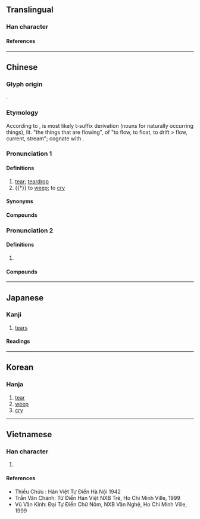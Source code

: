 {{also|泪|涙}}
{{character info}}
{{character info|0xf94d}}
==Translingual==
{{Han simplified forms|淚|涙|泪}}

===Han character===
{{Han char|rn=85|rad=水|as=08|sn=11|four=33134|canj=EHSK,XEHSK|ids=⿰氵戾}}

====References====
{{Han ref|kx=0630.020|dkj=17644|dj=1032.050|hdz=31662.070|uh=6DDA|ud=28122|bh=B25C|bd=45660}}
{{Han ref|uh=F94D}}

----

==Chinese==
{{zh-forms|s=泪|alt=㴃}}

===Glyph origin===
{{Han etym}}
{{Han compound|水|alt1=氵|戾|ls=psc|c1=s|c2=p}}.

===Etymology===
According to {{zh-ref|Schuessler (2007)}}, {{och-l|淚|tr=r(i)uts}} is most likely t-suffix derivation (nouns for naturally occurring things), lit. "the things that are flowing", of {{och-l|流|tr=r(i)u}} "to flow, to float, to drift > flow, current, stream"; cognate with {{cog|bo|རྒྱུན||flow, current, stream}}.

===Pronunciation 1===
{{zh-pron
|m=lèi
|c=leoi6
|h=pfs=lui
|md=lôi
|mn=lūi
|mn-t=lui6
|w=
|mc=y
|oc=y
|cat=n,v
}}

====Definitions====
{{zh-hanzi}}

# [[tear]]; [[teardrop]]
# {{†}} to [[weep]]; to [[cry]]

====Synonyms====
{{zh-dial|眼淚}}

====Compounds====
{{zh-der|淚痕|淚花|淚漣漣|淚囊|淚人|淚容|淚如泉湧|淚水|淚汪汪|淚腺|淚眼|淚液|淚盈盈|淚雨|淚珠|一字一淚|偷彈珠淚|催淚彈|催淚瓦斯|含悲忍淚|含淚|噙淚|垂淚|墮淚|孤星淚|孤雛淚|愁眉淚眼|抆淚|抹淚|抹淚揉眵|拭淚|挹淚揉眵|掩淚|揉眵抹淚|揩淚|揮淚|新亭淚|欲哭無淚|泣淚成珠|流淚|涕淚|涕淚交下|涕淚交加|涕淚交垂|涕淚交流|涕淚交集|涕淚交零|涕淚俱下|涕淚縱橫|淌淚|淌眼抹淚|淚下交頤|淚下如雨|淚乾腸斷|淚人兒|淚光|淚出痛腸|淚囊炎|淚堂|淚如雨下|淚妝|淚槽|淚波|淚流滿面|淚涔涔|淚滴|淚珠盈眶|淚盤如露|淚眼愁眉|淚眼汪汪|淚眼矇矓|淚竹|淚管|淚蠟|淚點|滴淚|漻淚|潸然淚下|灑淚|熱淚|熱淚盈眶|燭淚|珠淚|珠淚偷彈|眼淚|眼淚汪汪|眼淚洗面|紅淚|絲淚|老淚|老淚縱橫|聲淚俱下|落淚|蠟淚|血淚|諂淚|迸淚|鉛淚|閣淚|雨淚|零淚|青衫淚|鼻淚管}}

===Pronunciation 2===
{{zh-pron
|m=lì
|c=
|mc=n
|oc=n
|cat=a
}}

====Definitions====
{{zh-hanzi}}

# {{rfdef|zh}}

====Compounds====
{{zh-der|淒淚}}

----

==Japanese==
{{ja-kanji forms|涙|淚}}

===Kanji===
{{ja-kanji|grade=|rs=水08|shin=涙}}

# [[tears]]

====Readings====
{{ja-readings
|goon=るい<るい<るゐ
|kanon=るい<るい<るゐ
|toon=れい
|kun=なみだ-
}}

----

==Korean==

===Hanja===
{{ko-hanja|hangeul=[[루]], [[누]]|eumhun=|rv=ru, nu|mr=ru, nu|y=lwu, nwu}}

# [[tear]]
# [[weep]]
# [[cry]]

----

==Vietnamese==

===Han character===
{{vi-readings|reading=lệ, luỵ|rs=水08}}

# {{rfdef|vi|sort=水08}}

====References====
* Thiều Chửu : Hán Việt Tự Điển Hà Nội 1942
* Trần Văn Chánh: Từ Điển Hán Việt NXB Trẻ, Ho Chi Minh Ville, 1999
* Vũ Văn Kính: Đại Tự Điển Chữ Nôm, NXB Văn Nghệ, Ho Chi Minh Ville, 1999